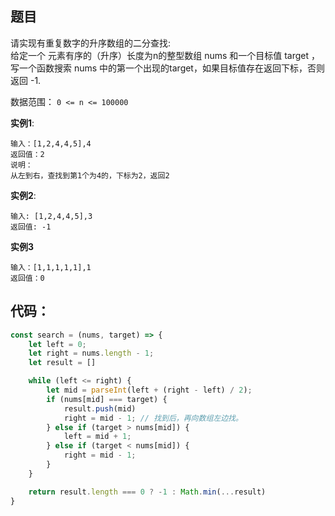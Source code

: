 ## 题目
请实现有重复数字的升序数组的二分查找:  
给定一个 元素有序的（升序）长度为n的整型数组 nums 和一个目标值 target  ，写一个函数搜索 nums 中的第一个出现的target，如果目标值存在返回下标，否则返回 -1.

数据范围： `0 <= n <= 100000`  

**实例1**:
```text
输入：[1,2,4,4,5],4
返回值：2
说明：
从左到右，查找到第1个为4的，下标为2，返回2   
```
**实例2**:
```text
输入: [1,2,4,4,5],3
返回值: -1
```
**实例3**
```text
输入：[1,1,1,1,1],1
返回值：0
```


## 代码：
```javascript
const search = (nums, target) => {
    let left = 0;
    let right = nums.length - 1;
    let result = []

    while (left <= right) {
        let mid = parseInt(left + (right - left) / 2);
        if (nums[mid] === target) {
            result.push(mid)
            right = mid - 1; // 找到后，再向数组左边找。
        } else if (target > nums[mid]) {
            left = mid + 1;
        } else if (target < nums[mid]) {
            right = mid - 1;
        }
    }

    return result.length === 0 ? -1 : Math.min(...result)
}
```